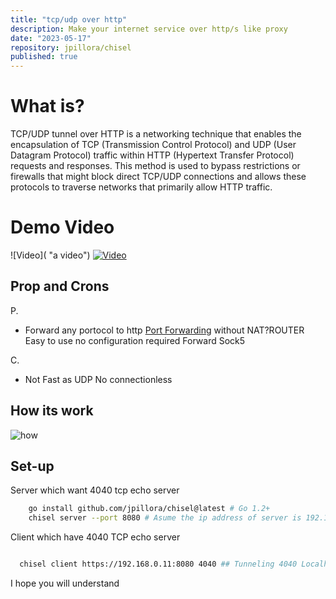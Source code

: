 ```yaml
---
title: "tcp/udp over http"
description: Make your internet service over http/s like proxy
date: "2023-05-17"
repository: jpillora/chisel
published: true
---
```



# What is?
TCP/UDP tunnel over HTTP is a networking technique that enables the encapsulation of TCP (Transmission Control Protocol) and UDP (User Datagram Protocol) traffic within HTTP (Hypertext Transfer Protocol) requests and responses. This method is used to bypass restrictions or firewalls that might block direct TCP/UDP connections and allows these protocols to traverse networks that primarily allow HTTP traffic.

# Demo Video
![Video]( "a video")
[![Video]({https://fcdn.pawit.site/pri/UDP.png})]({https://youtu.be/l1BxX2EmWpA} "Demo Video")


## Prop and Crons
P.
+ Forward any portocol to http [Port Forwarding](https://en.wikipedia.org/wiki/Port_forwarding) without NAT?ROUTER
  Easy to use no configuration required
  Forward Sock5

C.
+  Not Fast as UDP
   No connectionless
  

## How its work
![how](https://werblog.github.io/images/tunnel.png "a work")


## Set-up
Server which want 4040 tcp echo server
```bash
    go install github.com/jpillora/chisel@latest # Go 1.2+
    chisel server --port 8080 # Asume the ip address of server is 192.168.0.11 and server is running

```
Client which have 4040 TCP echo server

```bash

  chisel client https://192.168.0.11:8080 4040 ## Tunneling 4040 Localhost port to Server localhost:4040
```

I hope you will understand


  
  

